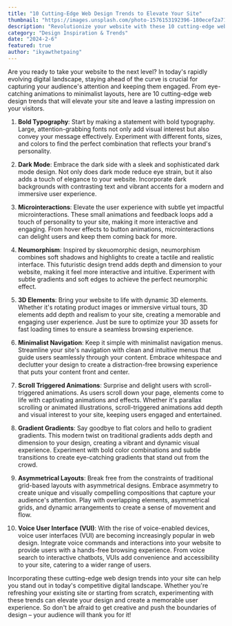 ```yaml
---
title: "10 Cutting-Edge Web Design Trends to Elevate Your Site"
thumbnail: "https://images.unsplash.com/photo-1576153192396-180ecef2a715"
description: "Revolutionize your website with these 10 cutting-edge web design trends! From bold typography to immersive 3D elements, this article explores the latest techniques to elevate your site's aesthetics and user experience."
category: "Design Inspiration & Trends"
date: "2024-2-6"
featured: true
author: "ikyawthetpaing"
---
```


Are you ready to take your website to the next level? In today's rapidly evolving digital landscape, staying ahead of the curve is crucial for capturing your audience's attention and keeping them engaged. From eye-catching animations to minimalist layouts, here are 10 cutting-edge web design trends that will elevate your site and leave a lasting impression on your visitors.

1. **Bold Typography**: Start by making a statement with bold typography. Large, attention-grabbing fonts not only add visual interest but also convey your message effectively. Experiment with different fonts, sizes, and colors to find the perfect combination that reflects your brand's personality.

2. **Dark Mode**: Embrace the dark side with a sleek and sophisticated dark mode design. Not only does dark mode reduce eye strain, but it also adds a touch of elegance to your website. Incorporate dark backgrounds with contrasting text and vibrant accents for a modern and immersive user experience.

3. **Microinteractions**: Elevate the user experience with subtle yet impactful microinteractions. These small animations and feedback loops add a touch of personality to your site, making it more interactive and engaging. From hover effects to button animations, microinteractions can delight users and keep them coming back for more.

4. **Neumorphism**: Inspired by skeuomorphic design, neumorphism combines soft shadows and highlights to create a tactile and realistic interface. This futuristic design trend adds depth and dimension to your website, making it feel more interactive and intuitive. Experiment with subtle gradients and soft edges to achieve the perfect neumorphic effect.

5. **3D Elements**: Bring your website to life with dynamic 3D elements. Whether it's rotating product images or immersive virtual tours, 3D elements add depth and realism to your site, creating a memorable and engaging user experience. Just be sure to optimize your 3D assets for fast loading times to ensure a seamless browsing experience.

6. **Minimalist Navigation**: Keep it simple with minimalist navigation menus. Streamline your site's navigation with clean and intuitive menus that guide users seamlessly through your content. Embrace whitespace and declutter your design to create a distraction-free browsing experience that puts your content front and center.

7. **Scroll Triggered Animations**: Surprise and delight users with scroll-triggered animations. As users scroll down your page, elements come to life with captivating animations and effects. Whether it's parallax scrolling or animated illustrations, scroll-triggered animations add depth and visual interest to your site, keeping users engaged and entertained.

8. **Gradient Gradients**: Say goodbye to flat colors and hello to gradient gradients. This modern twist on traditional gradients adds depth and dimension to your design, creating a vibrant and dynamic visual experience. Experiment with bold color combinations and subtle transitions to create eye-catching gradients that stand out from the crowd.

9. **Asymmetrical Layouts**: Break free from the constraints of traditional grid-based layouts with asymmetrical designs. Embrace asymmetry to create unique and visually compelling compositions that capture your audience's attention. Play with overlapping elements, asymmetrical grids, and dynamic arrangements to create a sense of movement and flow.

10. **Voice User Interface (VUI)**: With the rise of voice-enabled devices, voice user interfaces (VUI) are becoming increasingly popular in web design. Integrate voice commands and interactions into your website to provide users with a hands-free browsing experience. From voice search to interactive chatbots, VUIs add convenience and accessibility to your site, catering to a wider range of users.

Incorporating these cutting-edge web design trends into your site can help you stand out in today's competitive digital landscape. Whether you're refreshing your existing site or starting from scratch, experimenting with these trends can elevate your design and create a memorable user experience. So don't be afraid to get creative and push the boundaries of design – your audience will thank you for it!
